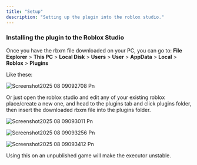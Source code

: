 ```yaml
---
title: "Setup"
description: "Setting up the plugin into the roblox studio."
---
```


### Installing the plugin to the Roblox Studio

Once you have the rbxm file downloaded on your PC, you can go to: **File Explorer** \> **This PC** \> **Local Disk** \> **Users** \> **User** \> **AppData** \> **Local** \> **Roblox** \> **Plugins**

Like these:

![Screenshot2025 08 09092708 Pn](/images/Screenshot2025-08-09092708.png)

Or just open the roblox studio and edit any of your existing roblox place/create a new one, and head to the plugins tab and click plugins folder, then insert the downloaded rbxm file into the plugins folder.

![Screenshot2025 08 09093011 Pn](/images/Screenshot2025-08-09093011.png)

![Screenshot2025 08 09093256 Pn](/images/Screenshot2025-08-09093256.png)

![Screenshot2025 08 09093412 Pn](/images/Screenshot2025-08-09093412.png)

<Warning>
  Using this on an unpublished game will make the executor unstable.
</Warning>